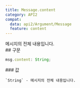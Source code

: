 ```yaml
---
title: Message.content
category: API2
compat:
  data: api2/Argument/Message
  feature: content
---
```


<Section>
  메시지의 전체 내용입니다.
</Section>
<Section>
  ## 구문

  ~~~js
  msg.content: String;
  ~~~

  <Section>
    ### 값

    `String` - 메시지의 전체 내용입니다.
  </Section>
</Section>